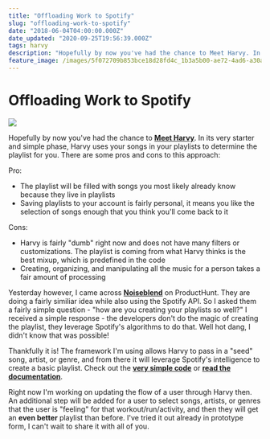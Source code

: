```yaml
---
title: "Offloading Work to Spotify"
slug: "offloading-work-to-spotify"
date: "2018-06-04T04:00:00.000Z"
date_updated: "2020-09-25T19:56:39.000Z"
tags: harvy
description: "Hopefully by now you've had the chance to Meet Harvy. In its very starter and simple phase, Harvy uses your songs in your playlists to determine the playlist for you. There are some pros and cons to this approach:"
feature_image: /images/5f072709b853bce18d28fd4c_1b3a5b00-ae72-4ad6-a30a-fd492a2bb9c0.jpeg
---
```


# Offloading Work to Spotify

![](../images/5f072709b853bce18d28fd4c_1b3a5b00-ae72-4ad6-a30a-fd492a2bb9c0.jpeg)

Hopefully by now you've had the chance to [**Meet Harvy**](https://kevinguebert.com/2018/06/02/meet-harvy/). In its very starter and simple phase, Harvy uses your songs in your playlists to determine the playlist for you. There are some pros and cons to this approach:

Pro:

- The playlist will be filled with songs you most likely already know because they live in playlists
- Saving playlists to your account is fairly personal, it means you like the selection of songs enough that you think you'll come back to it

Cons:

- Harvy is fairly "dumb" right now and does not have many filters or customizations. The playlist is coming from what Harvy thinks is the best mixup, which is predefined in the code
- Creating, organizing, and manipulating all the music for a person takes a fair amount of processing

Yesterday however, I came across [**Noiseblend**](https://www.producthunt.com/posts/noiseblend) on ProductHunt. They are doing a fairly similiar idea while also using the Spotify API. So I asked them a fairly simple question - "how are you creating your playlists so well?" I received a simple response - the developers don't do the magic of creating the playlist, they leverage Spotify's algorithms to do that. Well hot dang, I didn't know that was possible!

Thankfully it is! The framework I'm using allows Harvy to pass in a "seed" song, artist, or genre, and from there it will leverage Spotify's intelligence to create a basic playlist. Check out the [**very simple code**](https://github.com/thelinmichael/spotify-web-api-node/blob/340ddada99b1c245bc528004f556ee1198fef697/src/spotify-web-api.js#L872) or [**read the documentation**](https://developer.spotify.com/documentation/web-api/reference/browse/get-recommendations/).

Right now I'm working on updating the flow of a user through Harvy then. An additional step will be added for a user to select songs, artists, or genres that the user is "feeling" for that workout/run/activity, and then they will get an **even better** playlist than before. I've tried it out already in prototype form, I can't wait to share it with all of you.
